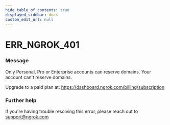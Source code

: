 ```yaml
---
hide_table_of_contents: true
displayed_sidebar: docs
custom_edit_url: null
---
```



# ERR_NGROK_401

### Message

Only Personal, Pro or Enterprise accounts can reserve domains.
Your account can't reserve domains.

Upgrade to a paid plan at: https://dashboard.ngrok.com/billing/subscription

### Further help

If you're having trouble resolving this error, please reach out to [support@ngrok.com](mailto:support@ngrok.com?subject=Help%20with%20ERR_NGROK_401)

<ErrorDetails error="err_ngrok_401" />
